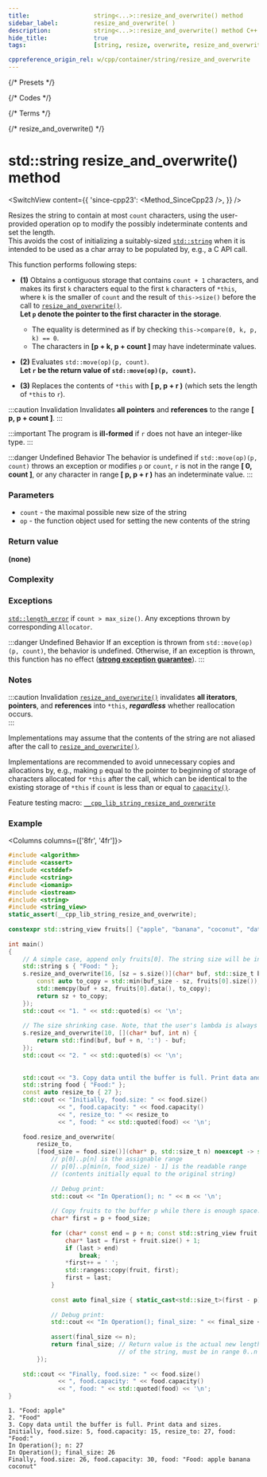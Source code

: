 ```yaml
---
title:					string<...>::resize_and_overwrite() method
sidebar_label:			resize_and_overwrite( )
description:			string<...>::resize_and_overwrite() method C++ documentation
hide_title:				true
tags:					[string, resize, overwrite, resize_and_overwrite, reserve]

cppreference_origin_rel: w/cpp/container/string/resize_and_overwrite
---
```



{/* Presets */}


{/* Codes */}

{/* Terms */}


{/* resize_and_overwrite() */}


# std::string resize_and_overwrite() method

<SwitchView content={{
	'since-cpp23': <Method_SinceCpp23 />,
}} />

Resizes the string to contain at most `count` characters, using the user-provided operation op to modify the possibly indeterminate contents and set the length.  
This avoids the cost of initializing a suitably-sized [`std::string`](../string) when it is intended to be used as a char array to be populated by, e.g., a C API call.

This function performs following steps:
 - **(1)** Obtains a contiguous storage that contains `count + 1` characters, and makes its first `k` characters equal to the first `k` characters of `*this`, where `k` is the smaller of `count` and the result of `this->size()` before the call to [`resize_and_overwrite()`](#).  
	**Let `p` denote the pointer to the first character in the storage**.
	- The equality is determined as if by checking `this->compare(0, k, p, k) == 0`.
	- The characters in **[p + k, p + count ]** may have indeterminate values.

 - **(2)** Evaluates `std::move(op)(p, count)`.  
	**Let `r` be the return value of `std::move(op)(p, count)`.**

 - **(3)** Replaces the contents of `*this` with **[ p, p + r )** (which sets the length of `*this` to `r`).

:::caution Invalidation
Invalidates **all pointers** and **references** to the range **[ p, p + count ]**.
:::

:::important
The program is **ill-formed** if `r` does not have an integer-like type. 
:::

:::danger Undefined Behavior
The <Tooltip title={Term_UndefinedBehaviour}>behavior is undefined</Tooltip> if `std::move(op)(p, count)` throws an exception or modifies `p` or `count`, `r` is not in the range **[ 0, count ]**, or any character in range **[ p, p + r )** has an indeterminate value.
:::

### Parameters

 - `count` - the maximal possible new size of the string
 - `op` - the function object used for setting the new contents of the string

### Return value

**(none)**

### Complexity

<ImproveSection />

### Exceptions

[`std::length_error`](#) if `count > max_size()`. Any exceptions thrown by corresponding `Allocator`.

:::danger Undefined Behavior
If an exception is thrown from `std::move(op)(p, count)`, the <Tooltip title={Term_UndefinedBehaviour}>behavior is undefined</Tooltip>.
Otherwise, if an exception is thrown, this function has no effect ([**strong exception guarantee**](#)).
:::

### Notes

:::caution Invalidation
[`resize_and_overwrite()`](#) invalidates **all iterators**, **pointers**, and **references** into `*this`, ***regardless*** whether reallocation occurs.  
:::

Implementations may assume that the contents of the string are not aliased after the call to [`resize_and_overwrite()`](#).

Implementations are recommended to avoid unnecessary copies and allocations by, e.g., making `p` equal to the pointer to beginning of storage of characters allocated for `*this` after the call, which can be identical to the existing storage of `*this` if `count` is less than or equal to [`capacity()`](capacity).

Feature testing macro: [`__cpp_lib_string_resize_and_overwrite`](#)

### Example

<Columns columns={['8fr', '4fr']}>
<div>

```cpp title='Main.cpp' showLineNumbers
#include <algorithm>
#include <cassert>
#include <cstddef>
#include <cstring>
#include <iomanip>
#include <iostream>
#include <string>
#include <string_view>
static_assert(__cpp_lib_string_resize_and_overwrite);
 
constexpr std::string_view fruits[] {"apple", "banana", "coconut", "date", "elderberry"};
 
int main()
{
    // A simple case, append only fruits[0]. The string size will be increased.
    std::string s { "Food: " };
    s.resize_and_overwrite(16, [sz = s.size()](char* buf, std::size_t buf_size) {
        const auto to_copy = std::min(buf_size - sz, fruits[0].size());
        std::memcpy(buf + sz, fruits[0].data(), to_copy);
        return sz + to_copy;
    });
    std::cout << "1. " << std::quoted(s) << '\n';
 
    // The size shrinking case. Note, that the user's lambda is always invoked.
    s.resize_and_overwrite(10, [](char* buf, int n) {
        return std::find(buf, buf + n, ':') - buf;
    });
    std::cout << "2. " << std::quoted(s) << '\n';
 
 
    std::cout << "3. Copy data until the buffer is full. Print data and sizes.\n";
    std::string food { "Food:" };
    const auto resize_to { 27 };
    std::cout << "Initially, food.size: " << food.size()
              << ", food.capacity: " << food.capacity()
              << ", resize_to: " << resize_to
              << ", food: " << std::quoted(food) << '\n';
 
    food.resize_and_overwrite(
        resize_to,
        [food_size = food.size()](char* p, std::size_t n) noexcept -> std::size_t {
            // p[0]..p[n] is the assignable range
            // p[0]..p[min(n, food_size) - 1] is the readable range
            // (contents initially equal to the original string)
 
            // Debug print:
            std::cout << "In Operation(); n: " << n << '\n';
 
            // Copy fruits to the buffer p while there is enough space.
            char* first = p + food_size;
 
            for (char* const end = p + n; const std::string_view fruit : fruits) {
                char* last = first + fruit.size() + 1;
                if (last > end)
                    break;
                *first++ = ' ';
                std::ranges::copy(fruit, first);
                first = last;
            }
 
            const auto final_size { static_cast<std::size_t>(first - p) };
 
            // Debug print:
            std::cout << "In Operation(); final_size: " << final_size << '\n';
 
            assert(final_size <= n);
            return final_size; // Return value is the actual new length
                               // of the string, must be in range 0..n
        });
 
    std::cout << "Finally, food.size: " << food.size()
              << ", food.capacity: " << food.capacity()
              << ", food: " << std::quoted(food) << '\n';
}
```

</div>
<div>

```plaintext title="Output"
1. "Food: apple"
2. "Food"
3. Copy data until the buffer is full. Print data and sizes.
Initially, food.size: 5, food.capacity: 15, resize_to: 27, food: "Food:"
In Operation(); n: 27
In Operation(); final_size: 26
Finally, food.size: 26, food.capacity: 30, food: "Food: apple banana coconut"
```

</div>
</Columns>
